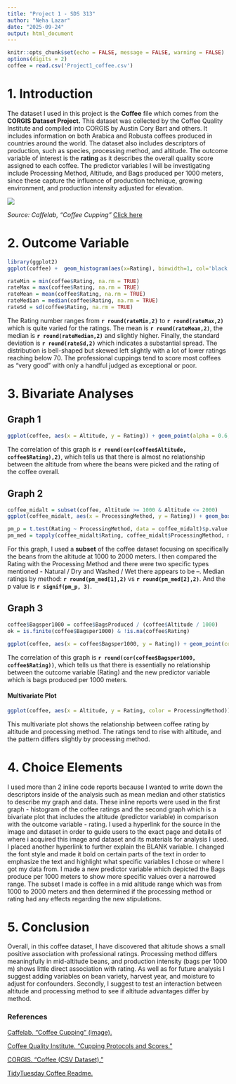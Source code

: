 ```yaml
---
title: "Project 1 - SDS 313"
author: "Neha Lazar"
date: "2025-09-24"
output: html_document
---
```


```r
knitr::opts_chunk$set(echo = FALSE, message = FALSE, warning = FALSE)
options(digits = 2)
coffee = read.csv('Project1_coffee.csv')
```

# **1. Introduction**
The dataset I used in this project is the **Coffee** file which comes from the **CORGIS Dataset Project.** This dataset was collected by the Coffee Quality Institute and compiled into CORGIS by Austin Cory Bart and others. It includes information on both Arabica and Robusta coffees produced in countries around the world. The dataset also includes descriptors of production, such as species, processing method, and altitude. The outcome variable of interest is the **rating** as it describes the overall quality score assigned to each coffee. The predictor variables I will be investigating include Processing Method, Altitude, and Bags produced per 1000 meters, since these capture the influence of production technique, growing environment, and production intensity adjusted for elevation.

![](coffee.jpg)

*Source: Caffelab, “Coffee Cupping”* [Click here](https://caffelab.com/cupping-spoon-professional/
)

# **2. Outcome Variable**
```r
library(ggplot2)
ggplot(coffee) +  geom_histogram(aes(x=Rating), binwidth=1, col='black', fill='chocolate4') + labs(x='Rating of Coffee', title = 'Distribution of Rating', y = 'Frequency') + theme_minimal()

rateMin = min(coffee$Rating, na.rm = TRUE)
rateMax = max(coffee$Rating, na.rm = TRUE)
rateMean = mean(coffee$Rating, na.rm = TRUE)
rateMedian = median(coffee$Rating, na.rm = TRUE)
rateSd = sd(coffee$Rating, na.rm = TRUE)
```

The Rating number ranges from **`r round(rateMin,2)`** to **`r round(rateMax,2)`** which is quite varied for the ratings. The mean is **`r round(rateMean,2)`**, the median is **`r round(rateMedian,2)`** and slightly higher. Finally, the standard deviation is **`r round(rateSd,2)`** which indicates a substantial spread. The distribution is bell-shaped but skewed left slightly with a lot of lower ratings reaching below 70. The professional cuppings tend to score most coffees as “very good” with only a handful judged as exceptional or poor.

# **3. Bivariate Analyses** 
## **Graph 1**
```r
ggplot(coffee, aes(x = Altitude, y = Rating)) + geom_point(alpha = 0.6, color = "brown4", pch = 20) + labs(title = "Coffee Rating by Altitude", x = "Altitude (meters)", y = "Rating") + theme_minimal()
```

The correlation of this graph is **`r round(cor(coffee$Altitude, coffee$Rating),2)`**, which tells us that there is almost no relationship between the altitude from where the beans were picked and the rating of the coffee overall. 

## **Graph 2**
```r
coffee_midalt = subset(coffee, Altitude >= 1000 & Altitude <= 2000)
ggplot(coffee_midalt, aes(x = ProcessingMethod, y = Rating)) + geom_boxplot(fill = "forestgreen") + labs(title = "Coffee Rating by Processing Method", x = "Processing Method", y = "Rating") + theme_minimal()

pm_p = t.test(Rating ~ ProcessingMethod, data = coffee_midalt)$p.value
pm_med = tapply(coffee_midalt$Rating, coffee_midalt$ProcessingMethod, median, na.rm = TRUE)
```

For this graph, I used a **subset** of the coffee dataset focusing on specifically the beans from the altitude at 1000 to 2000 meters. I then compared the Rating with the Processing Method and there were two specific types mentioned - Natural / Dry and Washed / Wet there appears to be --. Median ratings by method: **`r round(pm_med[1],2)`** vs **`r round(pm_med[2],2)`**. And the p value is **`r signif(pm_p, 3)`**.

## **Graph 3**
```r
coffee$Bagsper1000 = coffee$BagsProduced / (coffee$Altitude / 1000)
ok = is.finite(coffee$Bagsper1000) & !is.na(coffee$Rating)

ggplot(coffee, aes(x = coffee$Bagsper1000, y = Rating)) + geom_point(color = "goldenrod1") + labs(title = "Coffee Rating by Bags Produced per 1000 meters", x = "Bags Produced per 1000 meters",y = "Rating" ) + theme_minimal() 
```

The correlation of this graph is **`r round(cor(coffee$Bagsper1000, coffee$Rating))`**, which tells us that there is essentially no relationship between the outcome variable (Rating) and the new predictor variable which is bags produced per 1000 meters.


#### **Multivariate Plot**
```r
ggplot(coffee, aes(x = Altitude, y = Rating, color = ProcessingMethod)) + geom_point(alpha = 0.6) + labs(title = "Coffee Rating by Altitude and Processing Method", x = "Altitude (meters)", y = "Rating") + theme_minimal() + scale_color_manual(values = c("Natural / Dry" = "brown4", "Washed / Wet" = "forestgreen"))
```

This multivariate plot shows the relationship between coffee rating by altitude and processing method. The ratings tend to rise with altitude, and the pattern differs slightly by processing method.

# **4. Choice Elements**
I used more than 2 inline code reports because I wanted to write down the descriptors inside of the analysis such as mean median and other statistics to describe my graph and data. These inline reports were used in the first graph - histogram of the coffee ratings and the second graph which is a bivariate plot that includes the altitude (predictor variable) in comparison with the outcome variable - rating. I used a hyperlink for the source in the image and dataset in order to guide users to the exact page and details of where i acquired this image and dataset and its materials for analysis I used. I placed another hyperlink to further explain the BLANK variable. I changed the font style and made it bold on certain parts of the text in order to emphasize the text and highlight what specific variables I chose or where I got my data from. I made a new predictor variable which depicted the Bags produce per 1000 meters to show more specific values over a narrowed range. The subset I made is coffee in a mid altitude range which was from 1000 to 2000 meters and then determined if the processing method or rating had any effects regarding the new stipulations.


# **5. Conclusion**
Overall, in this coffee dataset, I have discovered that altitude shows a small positive association with professional ratings. Processing method differs meaningfully in mid-altitude beans, and production intensity (bags per 1000 m) shows little direct association with rating. As well as for future analysis I suggest adding variables on bean variety, harvest year, and moisture to adjust for confounders. Secondly, I suggest to test an interaction between altitude and processing method to see if altitude advantages differ by method.

### **References**
[Caffelab. “Coffee Cupping” (image).](https://caffelab.com/cupping-spoon-professional/) 

[Coffee Quality Institute. “Cupping Protocols and Scores.”]( https://www.coffeeinstitute.org)

[CORGIS. “Coffee (CSV Dataset).”](https://corgis-edu.github.io/corgis/csv/coffee/)

[TidyTuesday Coffee Readme.](https://github.com/rfordatascience/tidytuesday/tree/2e9bd5a67e09b14d01f616b00f7f7e0931515d24/data/2020/2020-07-07)




